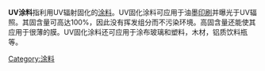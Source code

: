 {{多個問題|
{{Dead end|time=2016-12-18T05:03:59+00:00}}
{{Orphan|time=2016-12-18T05:03:59+00:00}}
{{unreferenced|time=2011-09-05T01:09:45+00:00}}
}}
'''UV涂料'''指利用UV辐射固化的[[涂料|涂料]]。UV固化涂料可应用于油墨[[印刷|印刷]]并曝光于UV辐照。其固含量可高达100%，因此没有挥发组分而不污染环境。高固含量还能使其应用于很薄的膜。UV固化涂料还可应用于涂布玻璃和塑料，木材，铝质饮料瓶等。

[[Category:涂料|Category:涂料]]
{{工业小作品}}